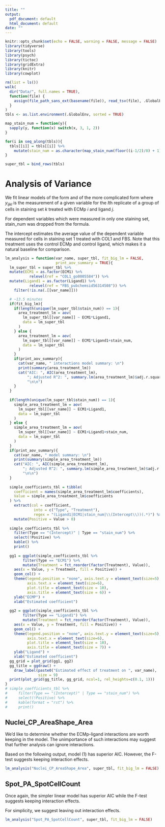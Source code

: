 ```yaml
---
title: ""
output:
  pdf_document: default
  html_document: default
date: ""
---
```


```r
knitr::opts_chunk$set(echo = FALSE, warning = FALSE, message = FALSE)
library(tidyverse)
library(tools)
library(psych)
library(tictoc)
library(gridExtra)
library(knitr)
library(cowplot)
```

```r
rm(list = ls())
walk(
  dir("Data/", full.names = TRUE),
  function(file) {
    assign(file_path_sans_ext(basename(file)), read_tsv(file), .GlobalEnv)
  }
)
tbls <- as.list.environment(.GlobalEnv, sorted = TRUE)

map_stain_num = function(y){
  sapply(y, function(x) switch(x, 3, 1, 2))
}

for(i in seq_along(tbls)){
  tbls[[i]] = tbls[[i]] %>%
    mutate(stain_num = as.character(map_stain_num(floor((i-1/2)/8) + 1)))
}

super_tbl = bind_rows(tbls)
```

# Analysis of Variance

We fit linear models of the form 
\begin{align*}
  y_{ijkl} = \alpha_i + \beta_j + \gamma_k + \epsilon_{ijkl} \tag{1}
\end{align*}
and of the more complicated form
\begin{align*}
  y_{ijkl} = \alpha_i + \beta_j + \theta_{ij} + \gamma_k + \epsilon_{ijkl}. \tag{2}
\end{align*}
where $y_{ijkl}$ is the measurement of a given variable for the $l$th replicate of a group of cells in staining set $k$ treated with ECMp $i$ and ligand $j$. 

For dependent variables which were measured in only one staining set, stain\_num was dropped from the formula. 

The intercept estimates the average value of the dependent variable measured for cells in staining set 1 treated with COL1 and FBS. Note that this treatment uses the control ECMp and control ligand, which makes it a natural baseline for comparison. 

```r
lm_analysis = function(var_name, super_tbl, fit_big_lm = FALSE, 
                       print_aov_summary = TRUE){
  lm_super_tbl = super_tbl %>%
  mutate(ECM1 = as.factor(ECM1) %>% 
           relevel(ref = "COL1_go0005584")) %>%
  mutate(Ligand1 = as.factor(Ligand1) %>% 
           relevel(ref = "FBS_pubchemsid56314508")) %>%
    filter(!is.na(.[[var_name]]))

  # ~13.5 minutes
  if(fit_big_lm){
    if(length(unique(lm_super_tbl$stain_num)) == 1){
      area_treatment_lm = aov(
        lm_super_tbl[[var_name]] ~ ECM1*Ligand1,
        data = lm_super_tbl
      )
    } else {
      area_treatment_lm = aov(
        lm_super_tbl[[var_name]] ~ ECM1*Ligand1+stain_num,
        data = lm_super_tbl
      )
    }
    if(print_aov_summary){
      cat(var_name, " interactions model summary: \n")
      print(summary(area_treatment_lm))
      cat("AIC: ", AIC(area_treatment_lm), 
          "; Adjusted R^2: ", summary.lm(area_treatment_lm)$adj.r.squared,
          "\n\n")
    }
  }
  
  if(length(unique(lm_super_tbl$stain_num)) == 1){
    simple_area_treatment_lm = aov(
      lm_super_tbl[[var_name]] ~ ECM1+Ligand1,
      data = lm_super_tbl
    )
  } else {
    simple_area_treatment_lm = aov(
      lm_super_tbl[[var_name]] ~ ECM1+Ligand1+stain_num,
      data = lm_super_tbl
    )
  }
  if(print_aov_summary){
    cat(var_name, " model summary: \n")
    print(summary(simple_area_treatment_lm))
    cat("AIC: ", AIC(simple_area_treatment_lm), 
        "; Adjusted R^2: ", summary.lm(simple_area_treatment_lm)$adj.r.squared,
        "\n\n")  
  }
  
  simple_coefficients_tbl = tibble(
    coefficient = names(simple_area_treatment_lm$coefficients),
    Value = simple_area_treatment_lm$coefficients
  ) %>%
    extract(col = coefficient, 
             into = c("Type", "Treatment"),
             regex = "(Ligand1|ECM1|stain_num|\\(Intercept\\))(.*)") %>%
    mutate(Positive = Value > 0)
  
  simple_coefficients_tbl %>%
    filter(Type == "(Intercept)" | Type == "stain_num") %>%
    select(!Positive) %>%
    kable() %>%
    print()
  
  gg1 = ggplot(simple_coefficients_tbl %>% 
        filter(Type == "ECM1") %>%
        mutate(Treatment = fct_reorder(factor(Treatment), Value)),
    aes(x = Value, y = Treatment, fill = Positive)) +
    geom_col() + 
    theme(legend.position = "none", axis.text.y = element_text(size=5),
          axis.text.x = element_text(size=6),
          plot.title = element_text(size = 10),
          axis.title = element_text(size = 6)) + 
    ylab("ECMP") + 
    xlab("Estimated coefficient")
    
  gg2 = ggplot(simple_coefficients_tbl %>% 
        filter(Type == "Ligand1") %>%
        mutate(Treatment = fct_reorder(factor(Treatment), Value)),
    aes(x = Value, y = Treatment, fill = Positive)) +
    geom_col() + 
    theme(legend.position = "none", axis.text.y = element_text(size=5),
          axis.text.x = element_text(size=6),
          plot.title = element_text(size = 10), 
          axis.title = element_text(size = 7)) + 
    ylab("Ligand") + 
    xlab("Estimated coefficient")
  gg_grid = plot_grid(gg1, gg2)
  gg_title = ggdraw() + 
    draw_label(paste0("Estimated effect of treatment on ", var_name),
               size = 9)
  print(plot_grid(gg_title, gg_grid, ncol=1, rel_heights=c(0.1, 1)))
}
# simple_coefficients_tbl %>%
#     filter(Type == "(Intercept)" | Type == "stain_num") %>%
#     select(!Positive) %>%
#     kable(format = "rst") %>%
#     print()
```

## Nuclei_CP_AreaShape_Area

We'd like to determine whether the ECMp-ligand interactions are worth keeping in the model. The unimportance of such interactions may suggest that further analysis can ignore interactions. 

Based on the following output, model $(1)$ has superior AIC. However, the F-test suggests keeping interaction effects. 

```r
lm_analysis("Nuclei_CP_AreaShape_Area", super_tbl, fit_big_lm = FALSE)
```

## Spot_PA_SpotCellCount 

Once again, the simpler linear model has superior AIC while the F-test suggests keeping interaction effects. 

For simplicity, we suggest leaving out interaction effects. 

```r
lm_analysis("Spot_PA_SpotCellCount", super_tbl, fit_big_lm = FALSE)
```








